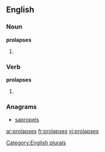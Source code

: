 
==English==

===Noun===
'''prolapses'''

# {{plural of |[[prolapse]]}}

===Verb===
'''prolapses'''

# {{third-person singular of|[[prolapse]]}}

===Anagrams===
* [[sapropels#English|sapropels]]

[[Category:English plurals]]

[[ar:prolapses]]
[[fr:prolapses]]
[[vi:prolapses]]